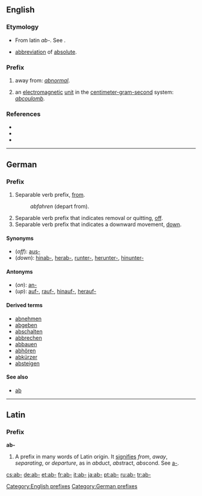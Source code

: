 {{See|Appendix:Variations of "ab"}}
==English==

===Etymology===
* From latin ''ab-''. See {{pie|apo-}}.
* {{physics}} [[abbreviation]] of [[absolute]].

===Prefix===
{{infl|en|prefix|cat=prefixes}}

# away from: ''[[abnormal]]''.
# {{physics}} an [[electromagnetic]] [[unit]] in the [[centimeter-gram-second]] system: ''[[abcoulomb]]''.

===References===
* {{R:American Heritage 2000|ab-}}
* {{R:Dictionary.com|ab-}}
* {{R:WordNet 2003|ab-}}

[[Category:English prefixes]]

----

==German==

===Prefix===
{{infl|de|prefix}}

# Separable verb prefix, [[from]].
#: ''abfahren'' (depart from).
# Separable verb prefix that indicates removal or quitting, [[off]].
# Separable verb prefix that indicates a downward movement, [[down]].

====Synonyms====
*(''off''): [[aus-]]
*(''down''): [[hinab-]], [[herab-]], [[runter-]], [[herunter-]], [[hinunter-]]

====Antonyms====
*(''on''): [[an-]]
*(''up''): [[auf-]], [[rauf-]], [[hinauf-]], [[herauf-]]

====Derived terms====
*[[abnehmen]]
*[[abgeben]]
*[[abschalten]]
*[[abbrechen]]
*[[abbauen]]
*[[abhören]]
*[[abkürzer]]
*[[absteigen]]

====See also====
*[[ab]]

[[Category:German prefixes]]

----

==Latin==

===Prefix===
'''ab-'''

# A prefix in many words of Latin origin. It [[signifies]] ''from'', ''away'', ''separating'', or ''departure'', as in ''ab''duct, ''abs''tract, ''abs''cond. See [[a-]].

[[cs:ab-]]
[[de:ab-]]
[[et:ab-]]
[[fr:ab-]]
[[it:ab-]]
[[ja:ab-]]
[[pt:ab-]]
[[ru:ab-]]
[[tr:ab-]]